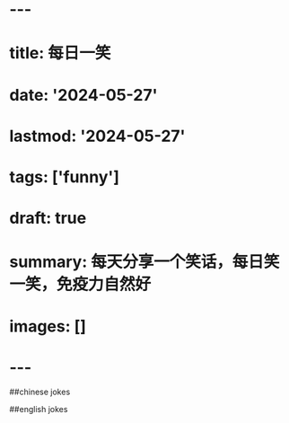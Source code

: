 # ---

# title: 每日一笑

# date: '2024-05-27'

# lastmod: '2024-05-27'

# tags: ['funny']

# draft: true

# summary: 每天分享一个笑话，每日笑一笑，免疫力自然好

# images: []

# ---

##chinese jokes

##english jokes
